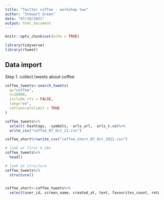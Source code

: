 ```yaml
---
title: "Twitter coffee - workshop two"
author: "Stewart Green"
date: "07/10/2021"
output: html_document
---
```


```r
knitr::opts_chunk$set(echo = TRUE)

library(tidyverse)
library(rtweet)
```

## Data import

Step 1. collect tweets about coffee

```r

coffee_tweets<-search_tweets(
  q="coffee",
  n=18000,
  include_rts = FALSE,
  lang="en",
  retryonratelimit = TRUE
)

coffee_tweets%>%
  select(-hashtags, -symbols, -urls_url, -urls_t.co)%>%
  write_csv("coffee_07_Oct_21.csv")

coffee_short%>%write_csv("coffee_short_07_Oct_2021.csv")

```

```r
# look at first 6 obs
coffee_tweets%>%
  head()

# look at structure
coffee_tweets%>%
  structure()

  
coffee_short<-coffee_tweets%>%
  select(user_id, screen_name, created_at, text, favourites_count, retweet_count)

```
 

